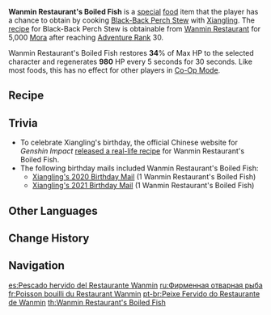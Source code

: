 {{Food Infobox
|id              = 108135
|description     = This is the signature dish of the Wanmin Restaurant, combining Xiangling's heartfelt passion for cuisine. Anyone who tastes it will gain a pure appreciation for gourmet food amid the hearty and addictive blend of flavors.
|type            = Recovery Dishes
|effectType      = Regeneration
|effect          = Restores '''34'''% of Max HP to the selected character and regenerates '''980''' HP every 5s for 30s.
|eff_att1        = HP Restore
|eff_att2        = HP Restore Percent
|eff_att3        = HP Regen
|rarity          = 3
|character       = Xiangling
|base            = Black-Back Perch Stew
}}
'''Wanmin Restaurant's Boiled Fish''' is a [[:Category:Special Dishes|special]] [[food]] item that the player has a chance to obtain by cooking [[Black-Back Perch Stew]] with [[Xiangling]]. The [[recipe]] for Black-Back Perch Stew is obtainable from [[Wanmin Restaurant]] for 5,000 [[Mora]] after reaching [[Adventure Rank]] 30.

Wanmin Restaurant's Boiled Fish restores '''34'''% of Max HP to the selected character and regenerates '''980''' HP every 5 seconds for 30 seconds. Like most foods, this has no effect for other players in [[Co-Op Mode]].

==Recipe==
{{Recipe
|type = Cooking
|character = Xiangling
|Fish = 3
|Jueyun Chili = 1
|Salt = 1
|Violetgrass = 1
|sort = Fish,Jueyun Chili,Salt,Violetgrass
}}

==Trivia==
* To celebrate Xiangling's birthday, the official Chinese website for ''Genshin Impact'' [https://ys.mihoyo.com/main/news/detail/11473 released a real-life recipe] for Wanmin Restaurant's Boiled Fish.
* The following birthday mails included Wanmin Restaurant's Boiled Fish:
** [[Birthday/Xiangling#What I Want to Do on My Birthday!|Xiangling's 2020 Birthday Mail]] (1 Wanmin Restaurant's Boiled Fish)
** [[Birthday/Xiangling#Guoba Misses You Too!|Xiangling's 2021 Birthday Mail]] (1 Wanmin Restaurant's Boiled Fish)

==Other Languages==
{{Other Languages
|en      = Wanmin Restaurant's Boiled Fish
|zhs     = 万民堂水煮鱼
|zhs_rm  = Wànmín Táng Shuízhǔ Yú
|zht     = 萬民堂水煮魚
|zht_rm  = Wànmín Táng Shuízhǔ Yú
|zh_tl   = Wanmin Restaraunt {{w|Shuizhu|Water-Boiled}} Fish
|ja      = 万民堂水煮魚
|ja_rm   = Banmin-dou Suishagyo{{Assumed}}
|ja_tl   = Wanmin Restaurant Water-Boiled Fish{{Sino}}
|ko      = 만민당 생선전골
|ko_rm   = Manmindang Saengseonjeongol
|ko_tl   = Wanmin Restaurant's Fish {{w|Jeongol}}
|es      = Pescado hervido del Restaurante Wanmin
|es_tl   = 
|fr      = Poisson bouilli du Restaurant Wanmin
|fr_tl   = Wanmin Restaurant Boiled Fish
|ru      = Фирменная отварная рыба
|ru_tl   = 
|th      = Wanmin Restaurant's Boiled Fish
|vi      = Cá Luộc Vạn Dân Đường
|vi_tl   = Wanmin Restaurant's Boiled Fish
|de      = Fischsuppe nach Art des Hauses Wanmin
|de_tl   = Wanmin Style Fish Soup
|id      = Wanmin Restaurant's Boiled Fish
|pt      = Peixe Fervido do Restaurante de Wanmin
|pt_tl   = 
}}

==Change History==
{{Change History|1.0}}

==Navigation==
{{Food Navbox|type=Special Dishes}}

[[es:Pescado hervido del Restaurante Wanmin]]
[[ru:Фирменная отварная рыба]]
[[fr:Poisson bouilli du Restaurant Wanmin]]
[[pt-br:Peixe Fervido do Restaurante de Wanmin]]
[[th:Wanmin Restaurant's Boiled Fish]]